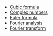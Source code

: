 - [Cubic formula](cubic-formula)
- [Complex numbers](complex-numbers)
- [Euler formula](euler-formula)
- [Fourier analysis](fourier-analysis)
- [Fourier transform](fourier-transform)

